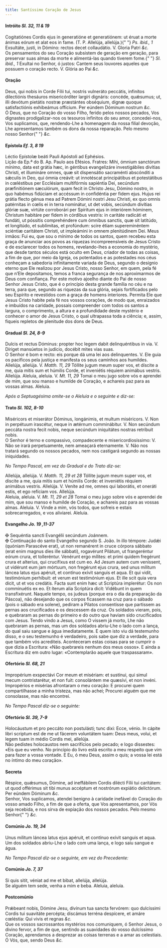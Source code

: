 ```yaml
---
title: Santíssimo Coração de Jesus
---
```


<h4 class="text-center">
  Intróito <em>Sl. 32, 11 & 19</em>
</h4>
<div class="grid grid-cols-2 gap-5">
  <span class="text-justify">
    Cogitatiónes Cordis ejus in generatióne et generatiónem: ut éruat a morte
    ánimas eórum et alat eos in fame. (T. P. Allelúja, allelúja.){" "}
    <em>Ps. ibid., 1</em> Exsultáte, justi, in Dómino: rectos decet collaudátio.
    V. Gloria Patri <em>&c.</em>
  </div>
  <span class="text-justify">
    Os pensamentos do seu Coração subsistem de geração em geração, para
    preservar suas almas da morte e alimentá-las quando tiverem fome.{" "}
    <em>Sl. ibid., 1</em> Exultai no Senhor, ó justos: Cantem seus louvores
    aqueles que possuem o coração recto. V. Glória ao Pai <em>&c.</em>
  </span>
</div>

<h4 class="text-center">Oração</h4>
<div class="grid grid-cols-2 gap-5">
  <span class="text-justify">
    Deus, qui nobis in Corde Fílii tui, nostris vulneráto peccátis, infinítos
    dilectiónis thesáuros misericórditer largíri dignáris: concéde, quǽsumus;
    ut, illi devótum pietátis nostræ præstántes obséquium, dignæ quoque
    satisfactiónis exhibeámus offícium. Per eúndem Dóminum nostrum <em>&c.</em>
  </div>
  <span class="text-justify">
    Ó Deus, que no Coração do vosso Filho, ferido pelos nossos pecados, Vos
    dignastes prodigalizar-nos os tesouros infinitos do seu amor, concedei-nos,
    Vos suplicamos, que, rendendo-Lhe a homenagem da nossa filial devoção, Lhe
    apresentamos também os dons da nossa reparação. Pelo mesmo nosso Senhor{" "}
    <em>&c.</em>
  </span>
</div>

<h4 class="text-center">
  Epístola <em>Ef. 3, 8 19</em>
</h4>
<div class="grid grid-cols-2 gap-5">
  <span class="text-justify">
    Léctio Epístolæ beáti Pauli Apóstoli ad Ephésios.
  </div>
  <span class="text-justify">
    Lição da Ep.ª do B. Ap. Paulo aos Efésios.
  </div>
  <span class="text-justify">
    Fratres: Mihi, ómnium sanctórum mínimo, data est grátia hæc, in géntibus
    evangelizáre investigábiles divítias Christi, et illumináre omnes, quæ sit
    dispensátio sacraménti abscónditi a sǽculis in Deo, qui ómnia creávit: ut
    innotéscat principátibus et potestátibus in cœléstibus per Ecclésiam
    multifórmis sapiéntia Dei, secúndum præfinitiónem sæculórum, quam fecit in
    Christo Jesu, Dómino nostro, in quo habémus fidúciam et accéssum in
    confidéntia per fidem ejus. Hujus rei grátia flecto génua mea ad Patrem
    Dómini nostri Jesu Christi, ex quo omnis patérnitas in cœlis ei in terra
    nominátur, ut det vobis, secúndum divítias glóriæ suæ, virtúte corroborári
    per Spíritum ejus in interiórem hóminem, Christum habitáre per fidem in
    córdibus vestris: in caritáte radicáti et fundáti, ut póssitis comprehéndere
    cum ómnibus sanctis, quæ sit latitúdo, et longitúdo, et sublímitas, et
    profúndum: scire étiam supereminéntem sciéntiæ caritátem Christi, ut
    impleámini in omnem plenitúdinem Dei.
  </div>
  <span class="text-justify">
    Meus irmãos: Fui eu, que sou o mínimo de todos os santos, quem recebeu esta
    graça de anunciar aos povos as riquezas incompreensíveis de Jesus Cristo e
    de esclarecer todos os homens, revelando-lhes a economia do mystério, que
    desde tantos séculos está oculto em Deus, criador de todas as coisas, a fim
    de que, por meio da Igreja, os potentados e as potestades nos céus conheçam
    a sabedoria infinitamente variada de Deus, segundo o desígnio eterno que Ele
    realizou por Jesus Cristo, nosso Senhor, em quem, pela fé que n’Ele
    depositamos, temos a franca segurança de nos aproximarmos de Deus com
    confiança. Por este motivo ajoelho diante do Pai de nosso Senhor Jesus
    Cristo, que é o princípio desta grande família no céu e na terra, para que,
    segundo as riquezas da sua glória, sejais fortificados pelo seu Espírito e
    revestidos com a graça de homens interiores. Permita Ele que Jesus Cristo
    habite pela fé nos vossos corações, de modo que, enraizados e imbuídos na
    caridade, possais compreender com todos os santos a largura, o comprimento,
    a altura e a profundidade deste mystério e conhecer o amor de Jesus Cristo,
    o qual ultrapassa toda a ciência; e, assim, fiqueis repletos de plenitude
    dos dons de Deus.
  </span>
</div>

<h4 class="text-center">
  Gradual <em>Sl. 24, 8-9</em>
</h4>
<div class="grid grid-cols-2 gap-5">
  <span class="text-justify">
    Dulcis et rectus Dóminus: propter hoc legem dabit delinquéntibus in via. V.
    Díriget mansúetos in judício, docébit mites vias suas.
  </div>
  <span class="text-justify">
    O Senhor é bom e recto: eis porque dá uma lei aos delinquentes. V. Ele guia
    os pacíficos pela justiça e manifesta os seus caminhos aos humildes.
  </div>
  <span class="text-justify">
    Allelúja, allelúja. V. <em>Matth. 11, 29</em> Tóllite jugum meum super vos,
    et díscite a me, quia mitis sum et húmilis Corde, et inveniétis réquiem
    animábus vestris. Allelúja.
  </div>
  <span class="text-justify">
    Aleluia, aleluia. V. <em>Mt. 11, 29</em> Tomai o meu jugo sobre vós e
    aprendei de mim, que sou manso e humilde de Coração, e achareis paz para as
    vossas almas. Aleluia.
  </span>
</div>

<em>Após a Septuagésima omite-se o Aleluia e o seguinte e diz-se:</em>

<h4 class="text-center">
  Trato <em>Sl. 102, 8-10</em>
</h4>
<div class="grid grid-cols-2 gap-5">
  <span class="text-justify">
    Miséricors et miserátor Dóminus, longánimis, et multum miséricors. V. Non in
    perpétuum irascétur, neque in ætérnum comminábitur. V. Non secúndum peccáta
    nostra fecit nobis, neque secúndum iniquitátes nostras retríbuit nobis.
  </div>
  <span class="text-justify">
    O Senhor é terno e compassivo, compadecente e misericordiosíssimo: V. Não se
    irará perpetuamente, nem ameaçará eternamente. V. Não nos tratará segundo os
    nossos pecados, nem nos castigará segundo as nossas iniquidades.
  </span>
</div>

<em>No Tempo Pascal, em vez do Gradual e do Trato diz-se:</em>

<div class="grid grid-cols-2 gap-5">
  <span class="text-justify">
    Allelúja, allelúja. V. <em>Matth. 11, 29 et 28</em> Tóllite jugum meum super
    vos, et díscite a me, quia mitis sum et húmilis Corde: et inveniétis réquiem
    animábus vestris. Allelúja. V. Veníte ad me, omnes qui laborátis, et oneráti
    estis, et ego refíciam vos. Allelúja.
  </div>
  <span class="text-justify">
    Aleluia, aleluia. V. <em>Mt. 11, 29 et 28</em> Tomai o meu jugo sobre vós e
    aprendei de mim, que sou manso e humilde de Coração, e achareis paz para as
    vossas almas. Aleluia. V. Vinde a mim, vós todos, que sofreis e estais
    sobrecarregados, e vos aliviarei. Aleluia.
  </span>
</div>

<h4 class="text-center">
  Evangelho <em>Jo. 19 ,11-37</em>
</h4>
<div class="grid grid-cols-2 gap-5">
  <span class="text-justify">
    <span class="text-danger">&#10016;</span> Sequéntia sancti Evangélii
    secúndum Joánnem.
  </div>
  <span class="text-justify">
    <span class="text-danger">&#10016;</span> Continuação do santo Evangelho
    segundo S. João.
  </div>
  <span class="text-justify">
    In illo témpore: Judǽi (quóniam Parascéve erat), ut non remanérent in cruce
    córpora sábbato (erat enim magnus dies ille sábbati), rogavérunt Pilátum, ut
    frangeréntur eórum crura, et tolleréntur. Venérunt ergo mílites: et primi
    quidem fregérunt crura et alteríus, qui crucifíxus est cum eo. Ad Jesum
    autem cum veníssent, ut vidérunt eum jam mórtuum, non fregérunt ejus crura,
    sed unus mílitum láncea latus ejus apéruit, et contínuo exívit sanguis et
    aqua. Et qui vidit, testimónium perhíbuit: et verum est testimónium ejus. Et
    ille scit quia vera dicit, ut et vos credátis. Facta sunt enim hæc ut
    Scriptúra implerétur: Os non comminuétis ex eo. Et íterum alia Scriptúra
    dicit: Vidébunt in quem transfixérunt.
  </div>
  <span class="text-justify">
    Naquele tempo, os judeus (porque era o dia da preparação da Páscoa), não
    desejando que os corpos ficassem na cruz para o sábado (pois o sábado era
    solene), pediram a Pilatos consentisse que partissem as pernas aos
    crucificados e os descessem da cruz. Os soldados vieram, pois, e quebraram
    as pernas do primeiro e do outro que haviam sido crucificados com Jesus.
    Tendo vindo a Jesus, como O vissem já morto, Lhe não quebraram as pernas,
    mas um dos soldados abriu-Lhe o lado com a lança, do qual saiu sangue e água
    imediatamente. E quem isto viu dá testemunho disso, e o seu testemunho é
    verdadeiro, pois sabe que diz a verdade, para que também vós acrediteis.
    Aconteceram estas coisas para se cumprir o que dizia a Escritura: «Não
    quebrareis nenhum dos meus ossos». E ainda a Escritura diz em outro lugar:
    «Contemplarão aquele que traspassaram».
  </span>
</div>

<h4 class="text-center">
  Ofertório <em>Sl. 68, 21</em>
</h4>
<div class="grid grid-cols-2 gap-5">
  <span class="text-justify">
    Impropérium exspectávi Cor meum et misériam: et sustínui, qui simul mecum
    contristarétur, et non fuit: consolántem me quæsívi, et non invéni.
  </div>
  <span class="text-justify">
    Impropérios e misérias afrontaram o meu coração: E procurei quem
    compartilhasse a minha tristeza, mas não achei; Procurei alguém que me
    consolasse, mas não encontrei.
  </span>
</div>

<em>No Tempo Pascal diz-se o seguinte:</em>

<h4 class="text-center">
  Ofertório <em>Sl. 39, 7-9</em>
</h4>
<div class="grid grid-cols-2 gap-5">
  <span class="text-justify">
    Holocáustum et pro peccáto non postulásti; tunc dixi: Ecce, vénio. In cápite
    libri scriptum est de me ut fácerem voluntátem tuam: Deus meus, volui, et
    legem tuam in médio Cordis mei, allelúja.
  </div>
  <span class="text-justify">
    Não pedistes holocaustos nem sacrifícios pelo pecado; e logo dissestes: «Eis
    que eu venho. No princípio do livro está escrito a meu respeito que vim para
    fazer a vossa vontade. E Eu, ó meu Deus, assim o quis; a vossa lei está no
    íntimo do meu coração».
  </span>
</div>

<h4 class="text-center">Secreta</h4>
<div class="grid grid-cols-2 gap-5">
  <span class="text-justify">
    Réspice, quǽsumus, Dómine, ad ineffábilem Cordis dilécti Fílii tui
    caritátem: ut quod offérimus sit tibi munus accéptum et nostrórum expiátio
    delictórum. Per eúndem Dóminum <em>&c.</em>
  </div>
  <span class="text-justify">
    Senhor, Vos suplicamos, atendei benigno à caridade inefável do Coração do
    vosso amado Filho, a fim de que a oferta, que Vos apresentamos, por Vós seja
    recebida, e nos sirva de expiação dos nossos pecados. Pelo mesmo Senhor{" "}
    <em>&c.</em>
  </span>
</div>

<h4 class="text-center">
  Comúnio <em>Jo. 19, 34</em>
</h4>
<div class="grid grid-cols-2 gap-5">
  <span class="text-justify">
    Unus mílitum láncea latus ejus apéruit, et contínuo exívit sanguis et aqua.
  </div>
  <span class="text-justify">
    Um dos soldados abriu-Lhe o lado com uma lança, e logo saiu sangue e água.
  </span>
</div>

<em>No Tempo Pascal diz-se o seguinte, em vez do Precedente:</em>

<h4 class="text-center">
  Comúnio <em>Jo. 7, 37</em>
</h4>
<div class="grid grid-cols-2 gap-5">
  <span class="text-justify">
    Si quis sitit, véniat ad me et bibat, allelúja, allelúja.
  </div>
  <span class="text-justify">
    Se alguém tem sede, venha a mim e beba. Aleluia, aleluia.
  </span>
</div>

<h4 class="text-center">Postcomúnio</h4>
<div class="grid grid-cols-2 gap-5">
  <span class="text-justify">
    Prǽbeant nobis, Dómine Jesu, divínum tua sancta fervórem: quo dulcíssimi
    Cordis tui suavitáte percépta; discámus terréna despícere, et amáre
    cœléstia: Qui vivis et regnas <em>&c.</em>
  </div>
  <span class="text-justify">
    Que os vossos sacrossantos mystérios nos comuniquem, ó Senhor Jesus, o
    divino fervor, a fim de que, sentindo as suavidades do vosso dulcíssimo
    Coração, aprendamos a desprezar as coisas terrenas e a amar as celestiais. Ó
    Vós, que, sendo Deus <em>&c.</em>
  </span>
</div>
